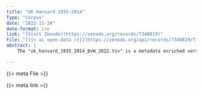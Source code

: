 ```yaml
---
title: "UK Hansard 1935-2014"
Type: "Corpus"
date: "2022-11-24"
date-format: iso
link: "[Visit Zenodo](https://zenodo.org/records/7348819)"
File: "[{{< ai open-data >}}](https://zenodo.org/api/records/7348819/files-archive)"
abstract: |
    The "uk_hansard_1935_2014_BvW_2022.tsv" is a metadata enriched version of the Hansard corpus. It is one of the outputs from Betto van Waarden's Marie Skłodowska-Curie project "Presenting Parliament: Parliamentarians’ visions of the communication and role of parliament within the mediated democracies of Britain, Belgium and the Netherlands, 1844-1995 ".

---
```


{{< meta File >}}

{{< meta link >}}
